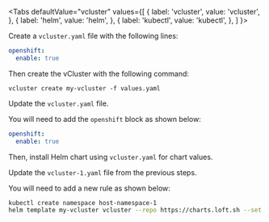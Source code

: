 
<Tabs
  defaultValue="vcluster"
  values={[
    { label: 'vcluster', value: 'vcluster', },
    { label: 'helm', value: 'helm', },
    { label: 'kubectl', value: 'kubectl', },
  ]
}>
<TabItem value="vcluster">

Create a `vcluster.yaml` file with the following lines:

```yaml
openshift:
  enable: true
```

Then create the vCluster with the following command:
```
vcluster create my-vcluster -f values.yaml
```

</TabItem>
<TabItem value="helm">

Update the `vcluster.yaml` file.

You will need to add the `openshift` block as shown below:

```yaml
openshift:
  enable: true
```

Then, install Helm chart using `vcluster.yaml` for chart values.

</TabItem>
<TabItem value="kubectl">

Update the `vcluster-1.yaml` file from the previous steps. 

You will need to add a new rule as shown below:

```bash
kubectl create namespace host-namespace-1
helm template my-vcluster vcluster --repo https://charts.loft.sh --set serviceCIDR=10.96.0.0/12 --set openshift.enable=true -n host-namespace-1 | kubectl apply -f -
```
</TabItem>
</Tabs>
